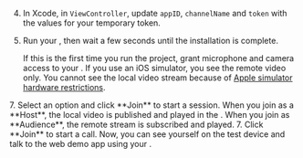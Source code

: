 
4.  In Xcode, in `ViewController`, update `appID`, `channelName` and `token` with the values for your temporary token.

5.  Run your <Vpl k="CLIENT" />, then wait a few seconds until the installation is complete.

    If this is the first time you run the project, grant microphone and camera access to your <Vpl k="CLIENT" />.
    <PlatformWrapper platform="ios">
    If you use an iOS simulator, you see the remote video only. You cannot see the local video stream because of [Apple simulator hardware restrictions](https://help.apple.com/simulator/mac/current/#/devb0244142d).
    </PlatformWrapper>
<ProductWrapper product="interactive-live-streaming">
7. Select an option and click **Join** to start a session. When you join as a **Host**, the local video is published and played in the <Vpl k="CLIENT" />. When you join as **Audience**, the remote stream is subscribed and played.
</ProductWrapper>

<ProductWrapper notAllowed="interactive-live-streaming">
7. Click **Join** to start a call. Now, you can see yourself on the test device and talk to the web demo app using your <Vpl k="CLIENT" />.
</ProductWrapper>

